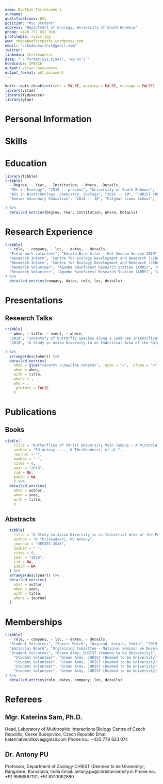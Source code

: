 ---
name: Karthik Thrikkadeeri
surname: 
qualifications: BSc
position: "MSc Student"
address: "Department of Ecology, University of South Bohemia"
phone: +420 777 652 960
profilepic: cvpic.jpg
www: thepageofsixpaths.wordpress.com
email: "rikudoukarthik@gmail.com"
twitter: 
linkedin: thrikkadeeri
date: "`r format(Sys.time(), '%B %Y')`"
headcolor: 3F6826
output: vitae::awesomecv
output_format: pdf_document
---

```{r setup, include=FALSE}
knitr::opts_chunk$set(echo = FALSE, warning = FALSE, message = FALSE)
library(vitae)
library(tidyverse)
library(glue)
```

\hspace{1cm}
\hspace{1cm}

# Personal Information

\begin{tabbing}

\textbf{Date of Birth:} \hspace{1.7cm} \= 24 March 1999 \\
\textbf{Sex:} \> Male  (he/him) \\
\textbf{Nationality:} \> Indian \\
\textbf{Marital Status:} \> Unmarried \\
\textbf{Driving Licence:} \> LMV \& MCWG (India) \\
\textbf{Languages:} \> \textbf{Malayalam} \hspace{2cm} \= \textbf{English} \hspace{2cm} \= \textbf{Hindi} \hspace{2cm} \= \textbf{Kannada} \\
                    \> Fluent (native speaker) \> Proficient \> Intermediate \> Passive \\
                    \> \> 8.5 IELTS---2018 

\end{tabbing}



\hspace{1cm}

# Skills

\begin{tabbing}

\textbf{Software skills:} \hspace{1cm} \= Microsoft Office, Adobe Lightroom, Adobe Illustrator (Intermediate)\\
                          \> R, CANOCO, R Markdown (Beginner) \\
\textbf{Identification skills:} \> Experience with birds, butterflies, odonates \\
\textbf{Laboratory skills:} \> Basic knowledge of DNA extraction, PCR, microbial culture

\end{tabbing}


\hspace{1cm}

# Education

```{r}
library(tibble)
tribble(
  ~ Degree, ~ Year, ~ Institution, ~ Where, ~Details, 
  "MSc in Ecology", "2019 -- present", "University of South Bohemia", "Ceske Budejovice, Czech Republic", "Thesis: \"Post-breeding movement of forest birds along a habitat quality gradient\"",   "MSc in Ecology", "2019 -- present", "University of South Bohemia", "Ceske Budejovice, Czech Republic", "Supervisor: Mgr., Ph.D. Katerina Sam",
  "BSc in Biotechnology, Chemistry, Zoology", "2016 -- 19", "CHRIST (Deemed to be University)", "Bangalore, Karnataka, India", NA,
  "Senior Secondary Education", "2014 -- 16", "Palghat Lions School", "Palakkad, Kerala, India", NA,
  
) %>% 
  detailed_entries(Degree, Year, Institution, Where, Details)
```


\hspace{1cm}

# Research Experience

```{r}
tribble(
  ~ role, ~ company, ~ loc, ~ dates, ~ details,
  "Field work volunteer", "Kerala Bird Atlas - Wet Season Survey 2019", "Palakkad, Kerala, India", "July 2019", "Assisted in monsoon bird survey in Silent Valley National Park",
  "Research Intern", "Centre for Ecology Development and Research (CEDAR Himalaya)", "Kumaon, Uttarakhand, India", "April 2018 -- May 2018", "Conducted a preliminary study of butterfly diversity patterns across a land-use intensification gradient in oak-pine forests of Kumaon Himalayas",
  "Research Intern", "Centre for Ecology Development and Research (CEDAR Himalaya)", "Kumaon, Uttarakhand, India", "April 2018 -- May 2018", "Obtained photographic records of butterfly species without collection of specimens",
  "Research Volunteer", "Agumbe Rainforest Research Station (ARRS)", "Agumbe, Karnataka, India", "April 2017 -- May 2017", "Assisted in field work and data entry for a project on the breeding ecology of the Yellow-wattled Lapwing",
  "Research Volunteer", "Agumbe Rainforest Research Station (ARRS)", "Agumbe, Karnataka, India", "April 2017 -- May 2017", "Additionally, learned basics of camera trapping, scale counting for snakes and PCQ vegetation survey"
) %>% 
  detailed_entries(company, dates, role, loc, details)
```


\hspace{1cm}

# Presentations

## Research Talks
```{r}
tribble(
  ~ when, ~ title, ~ event, ~ where, 
  "2019", "Inventory of Butterfly Species along a Land-use Intensification Gradient in Moist Temperate Forest Biome in Kumaon Himalayas", "Student Talk, Ecology Seminar", "University of South Bohemia, Ceske Budejovice, Czech Republic",
  "2018", "A Study on Avian Diversity in an Industrial Area of the Palghat Gap", "Student Talk, National Seminar---DESIEI-2018", "CHRIST (Deemed to be University), Bengaluru, India", 
  
) %>% 
  arrange(desc(when)) %>%
  detailed_entries(
    what = glue("<event> \\newline <where>", .open = "<", .close = ">"),
    when = when,
    with = title,
    where = ,
    why = , 
    .protect = FALSE
    )
```



\hspace{1cm}

# Publications

## Books 
```{r}
tibble(
    title = "Butterflies of Christ University Main Campus - A Pictorial Guide",
    author = "PU Antony, ..., K Thrikkadeeri, et al.",
    journal = "",
    number = " ",
    cites = 0,
    year = "2018",
    cid = NA,
    pubid = NA
    ) %>% 
  detailed_entries(
    what = author,
    when = year,
    with = title,
    ) 
```
## Abstracts
```{r}
  tibble(
    title = "A Study on Avian Diversity in an Industrial Area of the Palghat Gap",
    author = "K Thrikkadeeri, PU Antony",
    journal = "DESIEI-2018",
    number = " ",
    cites = 0,
    year = "2018",
    cid = NA,
    pubid = NA
  ) %>% 
  arrange(desc(year)) %>%
  detailed_entries(
    what = author,
    when = year,
    with = title,
    where = journal
  )
```



\hspace{1cm}

# Memberships

```{r}
tribble(
  ~ role, ~ company, ~ loc, ~ dates, ~ details,
  "Student Volunteer", "Forest Watch", "Wayanad, Kerala, India", "2019 -- present", "A charitable organisation aiming to combine the passion of youth with knowledge of wildlife biology and human society, to design locally apt conservation strategies",
  "Editorial Board", "Organising Committee---National Seminar on Development and Ecological Sustainability: Issues in Emerging India (DESIEI-2018)", "Bangalore, Karnataka, India", "2018", "Majorly involved in all editorial work including editing, proofreading, typesetting and publishing of the Abstracts book",
  "Student Volunteer", "Green Army, CHRIST (Deemed to be University)", "Bangalore, Karnataka, India", "2016 -- 19", "A student-based forum for wildlife and conservation",
    "Student Volunteer", "Green Army, CHRIST (Deemed to be University)", "Bangalore, Karnataka, India", "2016 -- 19", "Organised and took part in multiple nature camps and day-treks",
    "Student Volunteer", "Green Army, CHRIST (Deemed to be University)", "Bangalore, Karnataka, India", "2016 -- 19", "Helped organise national seminars and conducted several awareness programmes like wildlife-themed workshops",
    "Student Volunteer", "Green Army, CHRIST (Deemed to be University)", "Bangalore, Karnataka, India", "2016 -- 19", "Conducted tree counts and tree plantation drives",
    "Student Volunteer", "Green Army, CHRIST (Deemed to be University)", "Bangalore, Karnataka, India", "2016 -- 19", "Worked for the rejuvenation of a dying lake in Bangalore city which included working with government authorities and acted as a liaison for the local communities"
) %>% 
  detailed_entries(role, dates, company, loc, details)
```


\hspace{1cm}

# Referees

## Mgr. Katerina Sam, Ph.D.
Head, Laboratory of Multitrophic Interactions \newline
Biology Centre of Czech Republic, Ceske Budejovice, Czech Republic \newline
Email: katerinatvardikova@gmail.com \newline
Phone no.: +420 776 823 074

## Dr. Antony PU
Professor, Department of Zoology \newline
CHRIST (Deemed to be University), Bangalore, Karnataka, India \newline
Email: antony.pu@christuniversity.in \newline
Phone no.: +91 9886887131, +91 8310082860